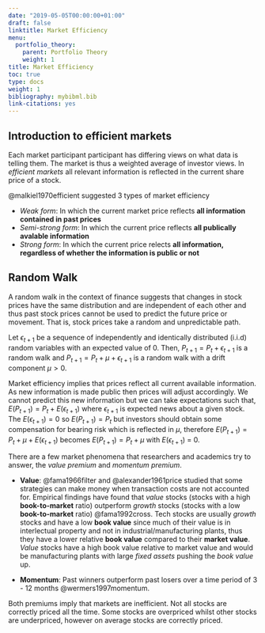 ```yaml
---
date: "2019-05-05T00:00:00+01:00"
draft: false
linktitle: Market Efficiency
menu:
  portfolio_theory:
    parent: Portfolio Theory
    weight: 1
title: Market Efficiency
toc: true
type: docs
weight: 1
bibliography: mybibml.bib
link-citations: yes
---
```


## Introduction to efficient markets

Each market participant participant has differing views on what data is telling them. The market is thus a weighted average of investor views. In *efficient markets* all relevant information is reflected in the current share price of a stock.

@malkiel1970efficient suggested 3 types of market efficiency

* *Weak form*: In which the current market price reflects **all information contained in past prices**
* *Semi-strong form*: In which the current price reflects **all publically avalable information**
* *Strong form*: In which the current price relects **all information, regardless of whether the information is public or not**

## Random Walk

A random walk in the context of finance suggests that changes in stock prices have the same distribution and are independent of each other and thus past stock prices cannot be used to predict the future price or movement. That is, stock prices take a random and unpredictable path.

Let $\epsilon_{t+1}$ be a sequence of independently and identically distributed (i.i.d) random variables with an expected value of 0. Then, $P_{t+1} = P_{t} + \epsilon_{t+1}$ is a random walk and $P_{t+1} = P_{t} + \mu + \epsilon_{t+1}$ is a random walk with a drift component $\mu > 0$.

Market efficiency implies that prices reflect all current available information. As new information is made public then prices will adjust accordingly. We cannot predict this new information but we can take expectations such that, $E(P_{t+1}) = P_{t} + E(\epsilon_{t+1})$ where $\epsilon_{t+1}$ is expected news about a given stock. The $E(\epsilon_{t+1}) = 0$ so $E(P_{t+1}) = P_{t}$ but investors should obtain some compensation for bearing risk which is reflected in $\mu$, therefore $E(P_{t+1}) = P_{t} + \mu + E(\epsilon_{t+1})$ becomes $E(P_{t+1}) = P_{t} + \mu$ with $E(\epsilon_{t+1})$ = 0.

There are a few market phenomena that researchers and academics try to answer, the  *value premium* and *momentum premium*.

* **Value**: @fama1966filter and @alexander1961price studied that some strategies can make money when transaction costs are not accounted for. Empirical findings have found that *value* stocks (stocks with a high **book-to-market** ratio) outperform *growth* stocks (stocks with a low **book-to-market** ratio) @fama1992cross. Tech stocks are usually *growth* stocks and have a low **book value** since much of their value is in interlectual property and not in industrial/manufacturing plants, thus they have a lower relative **book value** compared to their **market value**. *Value* stocks have a high book value relative to market value and would be manufacturing plants with large *fixed assets* pushing the *book value* up.

* **Momentum**: Past winners outperform past losers over a time period of  3 - 12 months @wermers1997momentum.

Both premiums imply that markets are inefficient. Not all stocks are correctly priced all the time. Some stocks are overpriced whilst other stocks are underpriced, however on average stocks are correctly priced.

